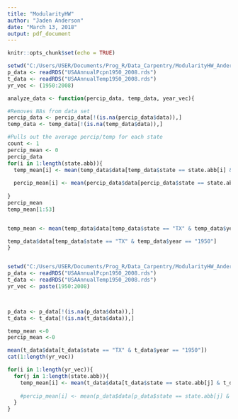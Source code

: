 ```yaml
---
title: "ModularityHW"
author: "Jaden Anderson"
date: "March 13, 2018"
output: pdf_document
---
```


```r
knitr::opts_chunk$set(echo = TRUE)
```

```r
setwd("C:/Users/USER/Documents/Prog_R/Data_Carpentry/ModularityHW_Anderson")
p_data <- readRDS("USAAnnualPcpn1950_2008.rds")
t_data <- readRDS("USAAnnualTemp1950_2008.rds")
yr_vec <- (1950:2008)

analyze_data <- function(percip_data, temp_data, year_vec){

#Removes NAs from data set
percip_data <- percip_data[!(is.na(percip_data$data)),] 
temp_data <- temp_data[!(is.na(temp_data$data)),]

#Pulls out the average percip/temp for each state
count <- 1
percip_mean <- 0
percip_data
for(i in 1:length(state.abb)){
  temp_mean[i] <- mean(temp_data$data[temp_data$state == state.abb[i] & temp_data$year == "1950"])
  
  percip_mean[i] <- mean(percip_data$data[percip_data$state == state.abb[i] & percip_data$year == "1950"])
  
}
percip_mean
temp_mean[1:53]


temp_mean <- mean(temp_data$data[temp_data$state == "TX" & temp_data$year == "2000"])

temp_data$data[temp_data$state == "TX" & temp_data$year == "1950"]
}



```

```r
setwd("C:/Users/USER/Documents/Prog_R/Data_Carpentry/ModularityHW_Anderson")
p_data <- readRDS("USAAnnualPcpn1950_2008.rds")
t_data <- readRDS("USAAnnualTemp1950_2008.rds")
yr_vec <- paste(1950:2008)



p_data <- p_data[!(is.na(p_data$data)),] 
t_data <- t_data[!(is.na(t_data$data)),]

temp_mean <-0
percip_mean <-0

mean(t_data$data[t_data$state == "TX" & t_data$year == "1950"])
cat(1:length(yr_vec))

for(i in 1:length(yr_vec)){
  for(j in 1:length(state.abb)){
    temp_mean[i] <- mean(t_data$data[t_data$state == state.abb[j] & t_data$year == yr_vec[i]])
    
    #percip_mean[i] <- mean(p_data$data[p_data$state == state.abb[j] & p_data$year == yr_vec[i]])
  }
}

```
